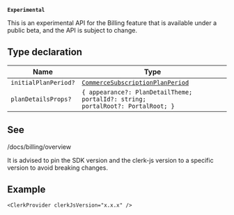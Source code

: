**`Experimental`**

This is an experimental API for the Billing feature that is available under a public beta, and the API is subject to change.

## Type declaration

| Name                 | Type                                                                                         |
| -------------------- | -------------------------------------------------------------------------------------------- |
| `initialPlanPeriod?` | [`CommerceSubscriptionPlanPeriod`](commerce-subscription-plan-period.mdx)                    |
| `planDetailsProps?`  | <code>\{ appearance?: PlanDetailTheme; portalId?: string; portalRoot?: PortalRoot; \}</code> |

## See

/docs/billing/overview

It is advised to pin the SDK version and the clerk-js version to a specific version to avoid breaking changes.

## Example

```tsx
<ClerkProvider clerkJsVersion="x.x.x" />
```

